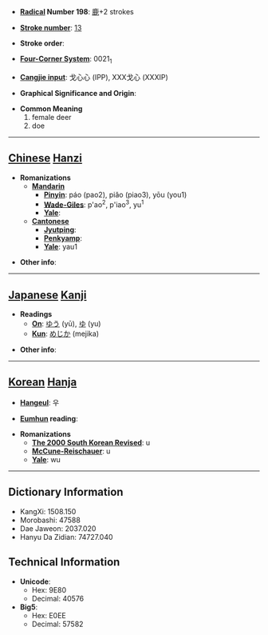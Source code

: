 * '''[[Wiktionary:Chinese radical index| Radical]] Number 198''': [[Wiktionary:Chinese radical index 鹿|鹿]]+2 strokes

* '''[[Wiktionary:Chinese total strokes index|Stroke number]]''': [[Wiktionary:Chinese total strokes index 13|13]]

* '''Stroke order''': 

* '''[[Wiktionary:Chinese four corner index|Four-Corner System]]''': 0021<sub>1</sub>

* '''[[Wiktionary:Chinese Cangjie index|Cangjie input]]''': 戈心心 (IPP), XXX戈心 (XXXIP)

* '''Graphical Significance and Origin''': 

* '''Common Meaning'''
*#female deer
*# doe


----

== [[Chinese]] [[Hanzi]] ==

* '''Romanizations'''
** '''[[Mandarin]]'''
*** '''[[Pinyin]]''': páo (pao2), piǎo (piao3), yōu (you1)
*** '''[[Wade-Giles]]''': p'ao<sup>2</sup>, p'iao<sup>3</sup>, yu<sup>1</sup>
*** '''[[Yale]]''': 
** '''[[Cantonese]]'''
*** '''[[Jyutping]]''':
*** '''[[Penkyamp]]''': 
*** '''[[Yale]]''': yau1

* '''Other info''': 

----

== [[Japanese]] [[Kanji]] ==

* '''Readings'''
** '''[[On]]''': [[ゆう]] (yū), [[ゆ]] (yu)
** '''[[Kun]]''': [[めじか]] (mejika)

* '''Other info''':  

----

== [[Korean]] [[Hanja]] ==

* '''[[Hangeul]]''': 우

* '''[[Eumhun]] reading''': 

* '''Romanizations'''
** '''[[The 2000 South Korean Revised Romanization|The 2000 South Korean Revised]]''': u
** '''[[McCune-Reischauer]]''': u
** '''[[Yale]]''': wu

----

== Dictionary Information ==

* KangXi: 1508.150
* Morobashi: 47588
* Dae Jaweon: 2037.020
* Hanyu Da Zidian: 74727.040

== Technical Information ==

* '''Unicode''':
** Hex: 9E80
** Decimal: 40576
* '''Big5''':
** Hex: E0EE
** Decimal: 57582
